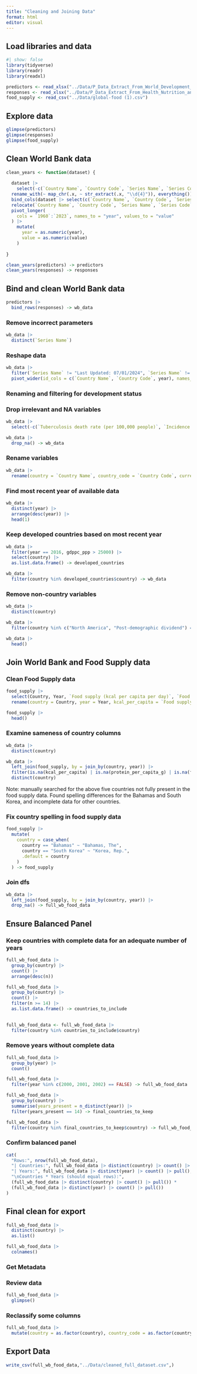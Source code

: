 ```yaml
---
title: "Cleaning and Joining Data"
format: html
editor: visual
---
```


## Load libraries and data

```r
#| show: false
library(tidyverse)
library(readr)
library(readxl)
```

```r
predictors <- read_xlsx("../Data/P_Data_Extract_From_World_Development_Indicators (1).xlsx")
responses <- read_xlsx("../Data/P_Data_Extract_From_Health_Nutrition_and_Population_Statistics (1).xlsx")
food_supply <- read_csv("../Data/global-food (1).csv")
```

## Explore data

```r
glimpse(predictors)
glimpse(responses)
glimpse(food_supply)
```

## Clean World Bank data

```r
clean_years <- function(dataset) {
  
  dataset |> 
    select(-c(`Country Name`, `Country Code`, `Series Name`, `Series Code`)) |> 
  rename_with(~ map_chr(.x, ~ str_extract(.x, "\\d{4}")), everything()) |> 
  bind_cols(dataset |> select(c(`Country Name`, `Country Code`, `Series Name`, `Series Code`))) |> 
  relocate(`Country Name`, `Country Code`, `Series Name`, `Series Code`) |> 
  pivot_longer(
    cols = `1960`:`2023`, names_to = "year", values_to = "value"
  ) |> 
    mutate(
      year = as.numeric(year),
      value = as.numeric(value)
    )
    
}
```

```r
clean_years(predictors) -> predictors
clean_years(responses) -> responses
```

## Bind and clean World Bank data

```r
predictors |> 
  bind_rows(responses) -> wb_data
```

### Remove incorrect parameters

```r
wb_data |> 
  distinct(`Series Name`)
```

### Reshape data

```r
wb_data |> 
  filter(`Series Name` != "Last Updated: 07/01/2024", `Series Name` != "Data from database: Health Nutrition and Population Statistics", !is.na(`Series Name` )) |> 
  pivot_wider(id_cols = c(`Country Name`, `Country Code`, year), names_from = `Series Name`, values_from = value) -> wb_data
```

### Renaming and filtering for development status

### Drop irrelevant and NA variables

```r
wb_data |> 
  select(-c(`Tuberculosis death rate (per 100,000 people)`, `Incidence of tuberculosis (per 100,000 people)`)) -> wb_data 
```

```r
wb_data |> 
  drop_na() -> wb_data
```

### Rename variables

```r
wb_data |> 
  rename(country = `Country Name`, country_code = `Country Code`, current_health_exppc_ppp = `Current health expenditure per capita, PPP (current international $)`, government_health_exppc_ppp = `Domestic general government health expenditure per capita, PPP (current international $)`, private_health_exppc_ppp = `Domestic private health expenditure per capita, PPP (current international $)`, external_health_exppc_ppp = `External health expenditure per capita, PPP (current international $)`, urban_population = `Urban population (% of total population)`, gdppc_ppp = `GDP per capita, PPP (current international $)`, unemployment_rate = `Unemployment, total (% of total labor force) (national estimate)`, overweight_rate = `Prevalence of overweight (% of adults)`, hypertension_rate = `Prevalence of hypertension (% of adults ages 30-79)`, disease_mortality_rate = `Mortality from CVD, cancer, diabetes or CRD between exact ages 30 and 70 (%)`) -> wb_data
```

### Find most recent year of available data

```r
wb_data |> 
  distinct(year) |> 
  arrange(desc(year)) |> 
  head(1)
```

### Keep developed countries based on most recent year

```r
wb_data |> 
  filter(year == 2016, gdppc_ppp > 25000) |> 
  select(country) |> 
  as.list.data.frame() -> developed_countries

wb_data |> 
  filter(country %in% developed_countries$country) -> wb_data

```

### Remove non-country variables

```r
wb_data |> 
  distinct(country)

```

```r
wb_data |> 
  filter(country %in% c("North America", "Post-demographic dividend") == FALSE) -> wb_data
```

```r
wb_data |> 
  head()
```

## Join World Bank and Food Supply data

### Clean Food Supply data

```r
food_supply |> 
  select(Country, Year, `Food supply (kcal per capita per day)`, `Food supply (Protein g per capita per day)`, `Food supply (Fat g per capita per day)`) |> 
  rename(country = Country, year = Year, kcal_per_capita = `Food supply (kcal per capita per day)`, protein_per_capita_g = `Food supply (Protein g per capita per day)`, fat_per_capita_g = `Food supply (Fat g per capita per day)`) -> food_supply
```

```r
food_supply |> 
  head()
```

### Examine sameness of country columns

```r
wb_data |> 
  distinct(country)
```

```r
wb_data |> 
  left_join(food_supply, by = join_by(country, year)) |> 
  filter(is.na(kcal_per_capita) | is.na(protein_per_capita_g) | is.na(fat_per_capita_g)) |> 
  distinct(country)
```

Note: manually searched for the above five countries not fully present in the food supply data. Found spelling differences for the Bahamas and South Korea, and incomplete data for other countries.

### Fix country spelling in food supply data

```r
food_supply |> 
  mutate(
    country = case_when(
      country == "Bahamas" ~ "Bahamas, The",
      country == "South Korea" ~ "Korea, Rep.",
      .default = country
    )
  ) -> food_supply
```

### Join dfs

```r
wb_data |> 
  left_join(food_supply, by = join_by(country, year)) |> 
  drop_na() -> full_wb_food_data

```

## Ensure Balanced Panel

### Keep countries with complete data for an adequate number of years

```r

full_wb_food_data |> 
  group_by(country) |> 
  count() |> 
  arrange(desc(n))

```

```r

full_wb_food_data |> 
  group_by(country) |> 
  count() |> 
  filter(n >= 14) |> 
  as.list.data.frame() -> countries_to_include
  

full_wb_food_data <- full_wb_food_data |> 
  filter(country %in% countries_to_include$country)
```

### Remove years without complete data

```r
full_wb_food_data |> 
  group_by(year) |> 
  count()
```

```r
full_wb_food_data |> 
  filter(year %in% c(2000, 2001, 2002) == FALSE) -> full_wb_food_data

full_wb_food_data |> 
  group_by(country) |> 
  summarise(years_present = n_distinct(year)) |> 
  filter(years_present == 14) -> final_countries_to_keep

full_wb_food_data |> 
  filter(country %in% final_countries_to_keep$country) -> full_wb_food_data

```

### Confirm balanced panel

```r
cat(
  "Rows:", nrow(full_wb_food_data),
  "| Countries:", full_wb_food_data |> distinct(country) |> count() |> pull(),
  "| Years:", full_wb_food_data |> distinct(year) |> count() |> pull(),
  "\nCountries * Years (should equal rows):",
  (full_wb_food_data |> distinct(country) |> count() |> pull()) * 
  (full_wb_food_data |> distinct(year) |> count() |> pull())
)
```

## Final clean for export

```r
full_wb_food_data |> 
  distinct(country) |> 
  as.list()

full_wb_food_data |> 
  colnames()
```
### Get Metadata

### Review data

```r
full_wb_food_data |> 
  glimpse()
```

### Reclassify some columns

```r
full_wb_food_data |> 
  mutate(country = as.factor(country), country_code = as.factor(country_code), year = as.integer(year)) -> full_wb_food_data
```

## Export Data

```r
write_csv(full_wb_food_data,"../Data/cleaned_full_dataset.csv",)
```
